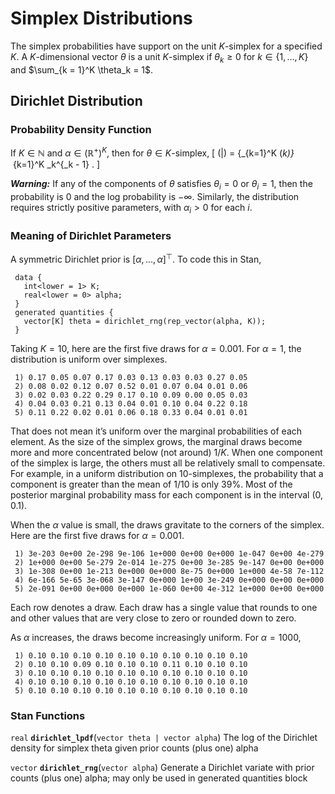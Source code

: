 # Simplex Distributions

The simplex probabilities have support on the unit $K$-simplex for a specified $K$.  A $K$-dimensional vector $\theta$ is a unit $K$-simplex if $\theta_k \geq 0$ for $k \in \{1,\ldots,K\}$ and $\sum_{k = 1}^K \theta_k = 1$.

## Dirichlet Distribution

### Probability Density Function

If $K \in \mathbb{N}$ and $\alpha \in (\mathbb{R}^+)^{K}$, then for $\theta \in \text{$K$-simplex}$, \[ \text{Dirichlet}(\theta|\alpha) = \frac{\Gamma \! \left( \sum_{k=1}^K \alpha_k \right)}      {\prod_{k=1}^K \Gamma(\alpha_k)} \ \prod_{k=1}^K \theta_k^{\alpha_k - 1} . \]

_**Warning:**_  If any of the components of $\theta$ satisfies $\theta_i = 0$ or $\theta_i = 1$, then the probability is 0 and the log probability is $-\infty$.  Similarly, the distribution requires strictly positive parameters, with $\alpha_i > 0$ for each $i$.

### Meaning of Dirichlet Parameters

A symmetric Dirichlet prior is $[\alpha, \ldots, \alpha]^{\top}$.  To code this in Stan,

```
 data {
   int<lower = 1> K;
   real<lower = 0> alpha;
 }
 generated quantities {
   vector[K] theta = dirichlet_rng(rep_vector(alpha, K));
 }
 ```

Taking $K = 10$, here are the first five draws for $\alpha = 0.001$. For $\alpha = 1$, the distribution is uniform over simplexes.

```
 1) 0.17 0.05 0.07 0.17 0.03 0.13 0.03 0.03 0.27 0.05
 2) 0.08 0.02 0.12 0.07 0.52 0.01 0.07 0.04 0.01 0.06
 3) 0.02 0.03 0.22 0.29 0.17 0.10 0.09 0.00 0.05 0.03
 4) 0.04 0.03 0.21 0.13 0.04 0.01 0.10 0.04 0.22 0.18
 5) 0.11 0.22 0.02 0.01 0.06 0.18 0.33 0.04 0.01 0.01
 ```

That does not mean it's uniform over the marginal probabilities of each element.  As the size of the simplex grows, the marginal draws become more and more concentrated below (not around) $1/K$.  When one component of the simplex is large, the others must all be relatively small to compensate.  For example, in a uniform distribution on $10$-simplexes, the probability that a component is greater than the mean of $1/10$ is only 39\%.  Most of the posterior marginal probability mass for each component is in the interval $(0, 0.1)$.

When the $\alpha$ value is small, the draws gravitate to the corners of the simplex.  Here are the first five draws for $\alpha = 0.001$.

```
 1) 3e-203 0e+00 2e-298 9e-106 1e+000 0e+00 0e+000 1e-047 0e+00 4e-279
 2) 1e+000 0e+00 5e-279 2e-014 1e-275 0e+00 3e-285 9e-147 0e+00 0e+000
 3) 1e-308 0e+00 1e-213 0e+000 0e+000 8e-75 0e+000 1e+000 4e-58 7e-112
 4) 6e-166 5e-65 3e-068 3e-147 0e+000 1e+00 3e-249 0e+000 0e+00 0e+000
 5) 2e-091 0e+00 0e+000 0e+000 1e-060 0e+00 4e-312 1e+000 0e+00 0e+000
 ```

Each row denotes a draw.  Each draw has a single value that rounds to one and other values that are very close to zero or rounded down to zero.

As $\alpha$ increases, the draws become increasingly uniform.  For $\alpha = 1000$,

```
 1) 0.10 0.10 0.10 0.10 0.10 0.10 0.10 0.10 0.10 0.10
 2) 0.10 0.10 0.09 0.10 0.10 0.10 0.11 0.10 0.10 0.10
 3) 0.10 0.10 0.10 0.10 0.10 0.10 0.10 0.10 0.10 0.10
 4) 0.10 0.10 0.10 0.10 0.10 0.10 0.10 0.10 0.10 0.10
 5) 0.10 0.10 0.10 0.10 0.10 0.10 0.10 0.10 0.10 0.10
 ```

\pitem{theta}{dirichlet}{alpha}

### Stan Functions

`real` **`dirichlet_lpdf`**(`vector theta | vector alpha`)
 The log of the Dirichlet density for simplex theta given prior counts (plus one) alpha

`vector` **`dirichlet_rng`**(`vector alpha`)
Generate a Dirichlet variate with prior counts (plus one) alpha; may only be used in generated quantities block

